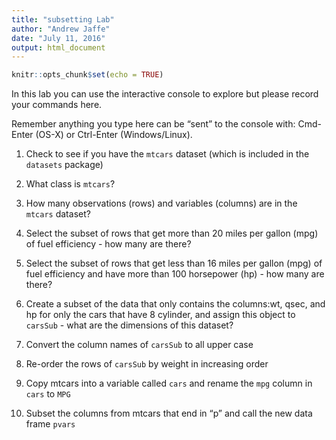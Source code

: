 ```yaml
---
title: "subsetting Lab"
author: "Andrew Jaffe"
date: "July 11, 2016"
output: html_document
---
```


```r
knitr::opts_chunk$set(echo = TRUE)
```

In this lab you can use the interactive console to explore but please record your commands here.  

Remember anything you type here can be "sent" to the console with: Cmd-Enter (OS-X) or Ctrl-Enter (Windows/Linux).

1. Check to see if you have the `mtcars` dataset (which is included in the `datasets` package)

2. What class is `mtcars`?

3. How many observations (rows) and variables (columns) are in the `mtcars` dataset?

4. Select the subset of rows that get more than 20 miles per gallon (mpg) of fuel efficiency - how many are there?

5. Select the subset of rows that get less than 16 miles per gallon (mpg) of fuel efficiency and have more than 100 horsepower (hp) - how many are there?

6. Create a subset of the data that only contains the columns:wt, qsec, and hp for only the cars that have 8 cylinder, and assign this object to `carsSub` - what are the dimensions of this dataset?

7. Convert the column names of `carsSub` to all upper case

8. Re-order the rows of `carsSub` by weight in increasing order

9. Copy mtcars into a variable called `cars` and rename the `mpg` column in `cars` to `MPG`

10. Subset the columns from mtcars that end in "p" and call the new data frame `pvars`

